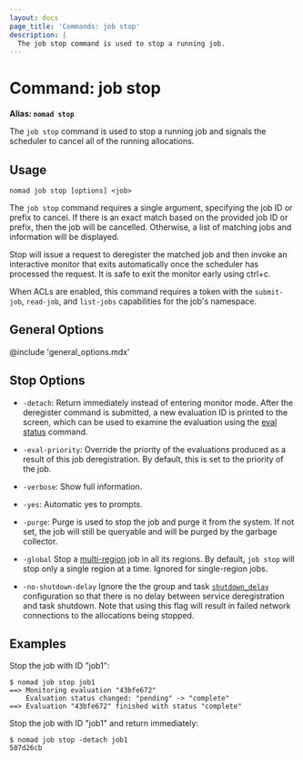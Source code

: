 ```yaml
---
layout: docs
page_title: 'Commands: job stop'
description: |
  The job stop command is used to stop a running job.
---
```


# Command: job stop

**Alias: `nomad stop`**

The `job stop` command is used to stop a running job and signals the scheduler
to cancel all of the running allocations.

## Usage

```plaintext
nomad job stop [options] <job>
```

The `job stop` command requires a single argument, specifying the job ID or
prefix to cancel. If there is an exact match based on the provided job ID or
prefix, then the job will be cancelled. Otherwise, a list of matching jobs and
information will be displayed.

Stop will issue a request to deregister the matched job and then invoke an
interactive monitor that exits automatically once the scheduler has processed
the request. It is safe to exit the monitor early using ctrl+c.

When ACLs are enabled, this command requires a token with the `submit-job`,
`read-job`, and `list-jobs` capabilities for the job's namespace.

## General Options

@include 'general_options.mdx'

## Stop Options

- `-detach`: Return immediately instead of entering monitor mode. After the
  deregister command is submitted, a new evaluation ID is printed to the screen,
  which can be used to examine the evaluation using the [eval status] command.

- `-eval-priority`: Override the priority of the evaluations produced as a result
  of this job deregistration. By default, this is set to the priority of the job.

- `-verbose`: Show full information.

- `-yes`: Automatic yes to prompts.

- `-purge`: Purge is used to stop the job and purge it from the system. If not
  set, the job will still be queryable and will be purged by the garbage
  collector.

- `-global`
  Stop a [multi-region] job in all its regions. By default, `job stop` will
  stop only a single region at a time. Ignored for single-region jobs.

- `-no-shutdown-delay`
  Ignore the the group and task [`shutdown_delay`] configuration so that
  there is no delay between service deregistration and task
  shutdown. Note that using this flag will result in failed network
  connections to the allocations being stopped.

## Examples

Stop the job with ID "job1":

```shell-session
$ nomad job stop job1
==> Monitoring evaluation "43bfe672"
    Evaluation status changed: "pending" -> "complete"
==> Evaluation "43bfe672" finished with status "complete"
```

Stop the job with ID "job1" and return immediately:

```shell-session
$ nomad job stop -detach job1
507d26cb
```

[eval status]: /docs/commands/eval-status
[multi-region]: /docs/job-specification/multiregion
[`shutdown_delay`]: /docs/job-specification/group#shutdown_delay
